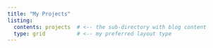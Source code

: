 ```yaml
---
title: "My Projects"
listing:
  contents: projects  # <-- the sub-directory with blog content
  type: grid          # <-- my preferred layout type
---
```

